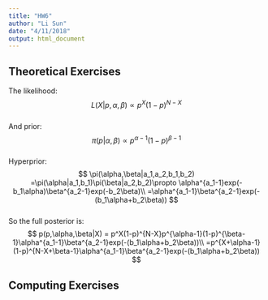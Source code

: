 ```yaml
---
title: "HW6"
author: "Li Sun"
date: "4/11/2018"
output: html_document
---
```


## Theoretical Exercises  
The likelihood:  
$$
L(X|p,\alpha,\beta) \propto p^X(1-p)^{N-X}
$$  
And prior:  
$$
\pi(p|\alpha,\beta) \propto p^{\alpha-1}(1-p)^{\beta-1}
$$  
Hyperprior:  
$$
\pi(\alpha,\beta|a_1,a_2,b_1,b_2) =\pi(\alpha|a_1,b_1)\pi(\beta|a_2,b_2)\propto \alpha^{a_1-1}exp(-b_1\alpha)\beta^{a_2-1}exp(-b_2\beta)\\
=\alpha^{a_1-1}\beta^{a_2-1}exp(-(b_1\alpha+b_2\beta))
$$  
So the full posterior is:  
$$
p(p,\alpha,\beta|X) = p^X(1-p)^{N-X}p^{\alpha-1}(1-p)^{\beta-1}\alpha^{a_1-1}\beta^{a_2-1}exp(-(b_1\alpha+b_2\beta))\\
=p^{X+\alpha-1}(1-p)^{N-X+\beta-1}\alpha^{a_1-1}\beta^{a_2-1}exp(-(b_1\alpha+b_2\beta))
$$

## Computing Exercises  
